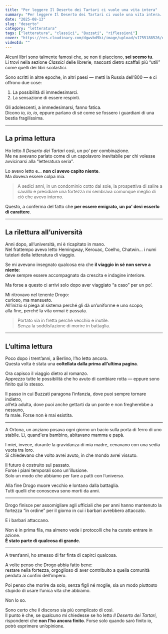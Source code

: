 ```yaml
---
title: "Per leggere Il Deserto dei Tartari ci vuole una vita intera"
summary: "Per leggere Il Deserto dei Tartari ci vuole una vita intera..."
date: "2025-08-13"
slug: "deserto"
category: "letteratura"
tags: ["letteratura", "classici", "Buzzati", "riflessioni"]
cover: "https://res.cloudinary.com/dgwvbd9ki/image/upload/v1755188526/deserto_fwkxnt.png"
videoId: ""
---
```


Alcuni libri sono talmente famosi che, se non ti piacciono, **sei scemo tu**.  
Li trovi nella sezione _Classici_ delle librerie, nascosti dietro scaffali più “utili” come quelli dei libri scolastici.

Sono scritti in altre epoche, in altri paesi — metti la Russia dell’800 — e ci offrono due cose:

1. La possibilità di immedesimarci.
2. La sensazione di essere respinti.

Gli adolescenti, a immedesimarsi, fanno fatica.  
Dicono _io, io, io_, eppure parlano di sé come se fossero i guardiani di una bestia fragilissima.

---

## La prima lettura

Ho letto _Il Deserto dei Tartari_ così, un po’ per combinazione.  
Me ne avevano parlato come di un capolavoro inevitabile per chi volesse avvicinarsi alla “letteratura seria”.

Lo avevo letto e… **non ci avevo capito niente**.  
Ma doveva essere colpa mia.

> A sedici anni, in un condominio cotto dal sole, la prospettiva di salire a cavallo e presidiare una fortezza mi sembrava comunque meglio di ciò che avevo intorno.

Questo, a conferma del fatto che **per essere emigrato, un po’ devi esserlo di carattere**.

---

## La rilettura all’università

Anni dopo, all’università, mi è ricapitato in mano.  
Nel frattempo avevo letto Hemingway, Kerouac, Coelho, Chatwin… i numi tutelari della letteratura di viaggio.

Se mi avevano insegnato qualcosa era che **il viaggio in sé non serve a niente**:  
deve sempre essere accompagnato da crescita e indagine interiore.

Ma forse a questo ci arrivi solo dopo aver viaggiato “a caso” per un po’.

Mi ritrovavo nel tenente Drogo:  
curioso, ma mansueto.  
All’inizio si piega al sistema perché gli dà un’uniforme e uno scopo;  
alla fine, perché la vita ormai è passata.

> Portato via in fretta perché vecchio e inutile.  
> Senza la soddisfazione di morire in battaglia.

---

## L’ultima lettura

Poco dopo i trent’anni, a Berlino, l’ho letto ancora.  
Questa volta è stata una **coltellata dalla prima all’ultima pagina**.

Ora capisco il viaggio dietro al romanzo.  
Apprezzo tutte le possibilità che ho avuto di cambiare rotta — eppure sono finito qui lo stesso.

Il passo in cui Buzzati paragona l’infanzia, dove puoi sempre tornare indietro,  
all’età adulta, dove puoi anche gettarti da un ponte e non fregherebbe a nessuno,  
fa male. Forse non è mai esistita.

---

<aside style={{ borderLeft: "4px solid #ccc", padding: "1rem", fontStyle: "italic", background: "#fafafa", marginTop: "1.5rem", marginBottom: "1.5rem" }}>
  A Ortona, un anziano posava ogni giorno un bacio sulla porta di ferro di uno stabile.  
  Lì, quand'era bambino, abitavano mamma e papà.

I miei, invece, durante la gravidanza di mia madre, cenavano con una sedia vuota tra loro.  
 Si chiedevano che volto avrei avuto, in che mondo avrei vissuto.

Il futuro è costruito sul passato.  
 Forse i piani temporali sono un'illusione.  
 Solo un modo che abbiamo per fare a patti con l’universo.

Alla fine Drogo muore vecchio e lontano dalla battaglia.  
 Tutti quelli che conosceva sono morti da anni.

</aside>

---

Drogo finisce per assomigliare agli ufficiali che per anni hanno mantenuto la fortezza “in ordine” per il giorno in cui i barbari avrebbero attaccato.

E i barbari attaccano.

Non è in prima fila, ma almeno vede i protocolli che ha curato entrare in azione.  
**È stato parte di qualcosa di grande.**

---

A trent’anni, ho smesso di far finta di capirci qualcosa.

A volte penso che Drogo abbia fatto bene:  
restare nella fortezza, orgoglioso di aver contribuito a quella comunità perduta ai confini dell’impero.

Poi penso che morire da solo, senza figli né moglie, sia un modo piuttosto stupido di usare l’unica vita che abbiamo.

Non lo so.

Sono certo che il discorso sia più complicato di così.  
Il punto è che, se qualcuno mi chiedesse se ho letto _Il Deserto dei Tartari_, risponderei che **non l’ho ancora finito**.
Forse solo quando sarò finito io, potrò esprimere un’opinione.
